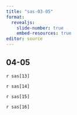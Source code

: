 ```yaml
---
title: "sas-03-05"
format: 
  revealjs:
    slide-number: true
    embed-resources: true
editor: source
---
```


## 04-05

`r sas[13]`

`r sas[14]`

`r sas[15]`

`r sas[16]`
